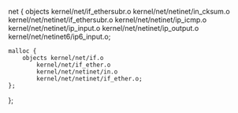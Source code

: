 net {
	objects kernel/net/if_ethersubr.o
		kernel/net/netinet/in_cksum.o
		kernel/net/netinet/if_ethersubr.o
		kernel/net/netinet/ip_icmp.o
		kernel/net/netinet/ip_input.o
		kernel/net/netinet/ip_output.o
		kernel/net/netinet6/ip6_input.o;

	malloc {
		objects kernel/net/if.o
			kernel/net/if_ether.o
			kernel/net/netinet/in.o
			kernel/net/netinet/if_ether.o;
	};
};

